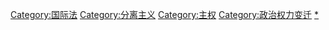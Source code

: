 [[Category:国际法|Category:国际法]]
[[Category:分离主义|Category:分离主义]]
[[Category:主权|Category:主权]]
[[Category:政治权力变迁|Category:政治权力变迁]]
[[Category:分治|*]]